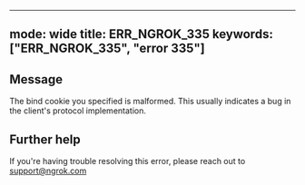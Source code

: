 
---
mode: wide
title: ERR_NGROK_335
keywords: ["ERR_NGROK_335", "error 335"]
---

## Message
The bind cookie you specified is malformed. This usually indicates a bug in the client's protocol implementation.




## Further help
If you're having trouble resolving this error, please reach out to [support@ngrok.com](mailto:support@ngrok.com?subject=Help%20with%20ERR_NGROK_335)

